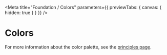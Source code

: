 
<Meta title="Foundation / Colors" parameters={{ previewTabs: { canvas: { hidden: true } } }} />

# Colors

For more information about the color palette, see the [principles page](https://ahoy.teamleader.design/3547946e7/p/015bf2-color/b/66edd6).
